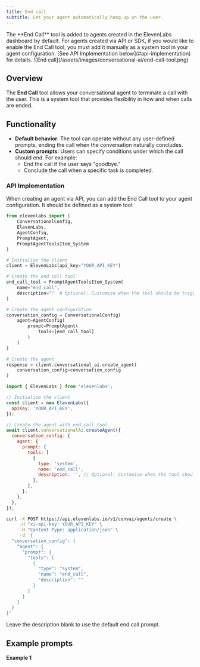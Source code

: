 ```yaml
---
title: End call
subtitle: Let your agent automatically hang up on the user.
---
```


<Warning>
  The **End Call** tool is added to agents created in the ElevenLabs dashboard by default. For
  agents created via API or SDK, if you would like to enable the End Call tool, you must add it
  manually as a system tool in your agent configuration. [See API Implementation
  below](#api-implementation) for details.
</Warning>

<Frame background="subtle">![End call](/assets/images/conversational-ai/end-call-tool.png)</Frame>

## Overview

The **End Call** tool allows your conversational agent to terminate a call with the user. This is a system tool that provides flexibility in how and when calls are ended.

## Functionality

- **Default behavior**: The tool can operate without any user-defined prompts, ending the call when the conversation naturally concludes.
- **Custom prompts**: Users can specify conditions under which the call should end. For example:
  - End the call if the user says "goodbye."
  - Conclude the call when a specific task is completed.

### API Implementation

When creating an agent via API, you can add the End Call tool to your agent configuration. It should be defined as a system tool:

<CodeBlocks>

```python
from elevenlabs import (
    ConversationalConfig,
    ElevenLabs,
    AgentConfig,
    PromptAgent,
    PromptAgentToolsItem_System
)

# Initialize the client
client = ElevenLabs(api_key="YOUR_API_KEY")

# Create the end call tool
end_call_tool = PromptAgentToolsItem_System(
    name="end_call",
    description=""  # Optional: Customize when the tool should be triggered
)

# Create the agent configuration
conversation_config = ConversationalConfig(
    agent=AgentConfig(
        prompt=PromptAgent(
            tools=[end_call_tool]
        )
    )
)

# Create the agent
response = client.conversational_ai.create_agent(
    conversation_config=conversation_config
)
```

```javascript
import { ElevenLabs } from 'elevenlabs';

// Initialize the client
const client = new ElevenLabs({
  apiKey: 'YOUR_API_KEY',
});

// Create the agent with end call tool
await client.conversationalAi.createAgent({
  conversation_config: {
    agent: {
      prompt: {
        tools: [
          {
            type: 'system',
            name: 'end_call',
            description: '', // Optional: Customize when the tool should be triggered
          },
        ],
      },
    },
  },
});
```

```bash
curl -X POST https://api.elevenlabs.io/v1/convai/agents/create \
     -H "xi-api-key: YOUR_API_KEY" \
     -H "Content-Type: application/json" \
     -d '{
  "conversation_config": {
    "agent": {
      "prompt": {
        "tools": [
          {
            "type": "system",
            "name": "end_call",
            "description": ""
          }
        ]
      }
    }
  }
}'
```

</CodeBlocks>

<Tip>Leave the description blank to use the default end call prompt.</Tip>

## Example prompts

**Example 1**

```

```
